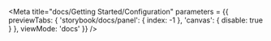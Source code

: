 

<Meta
  title="docs/Getting Started/Configuration"
  parameters = {{ 
     previewTabs: { 
      'storybook/docs/panel': { index: -1 },
      'canvas': { disable: true } 
     },
    viewMode: 'docs' 
  }}
/>

<Description markdown={QuickEnvConfig}></Description>

